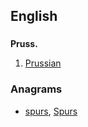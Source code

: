 ==English==

==={{abbreviation-old}}===
'''Pruss.'''

# [[Prussian]]

===Anagrams===
* [[spurs#English|spurs]], [[Spurs#English|Spurs]]